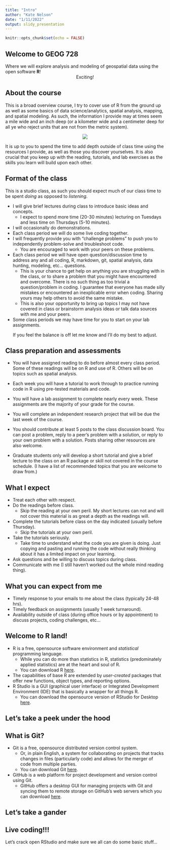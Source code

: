 ```yaml
---
title: "Intro"
author: "Kate Nelson"
date: "1/11/2022"
output: slidy_presentation
---
```


```r
knitr::opts_chunk$set(echo = FALSE)
```

## Welcome to GEOG 728

Where we will explore analysis and modeling of geospatial data using the open software **R**!
<center>Exciting!</center>

## About the course

This is a broad overview course, I try to cover use of R from the ground up as well as some basics of data science/analytics, spatial analysis, mapping, and spatial modeling. As such, the information I provide may at times seem a mile wide and an inch deep (or a kilometer wide and a centimeter deep for all ye who reject units that are not from the metric system). 

<center>![](kilogram.png)</center>

It is up to you to spend the time to add depth outside of class time using the resources I provide, as well as those you discover yourselves. It is also crucial that you keep up with the reading, tutorials, and lab exercises as the skills you learn will build upon each other.

## Format of the class

This is a studio class, as such you should expect much of our class time to be spent *doing* as opposed to *listening*. 

- I will give brief lectures during class to introduce basic ideas and concepts. 
  - I expect to spend more time (20-30 minutes) lecturing on Tuesdays and less time on Thursdays (5-10 minutes).
- I will occasionally do demonstrations.
- Each class period we will do some live coding together.
- I will frequently provide you with "challenge problems" to push you to independently problem-solve and troubleshoot code.
  - You are encouraged to work with your peers on these problems.
- Each class period we will have open question/discussion time to address any and all coding, R, markdown, git, spatial analysis, data hunting, modeling, etc... questions.
  - This is your chance to get help on anything you are struggling with in the class, or to share a problem that you might have encountered and overcome. There is no such thing as too trivial a question/problem in coding. I guarantee that everyone has made silly mistakes or encountered an inexplicable error when coding. Sharing yours may help others to avoid the same mistake.
  - This is also your opportunity to bring up topics I may not have covered in class or brainstorm analysis ideas or talk data sources with me and your peers.
- Some class periods we may have time for you to start on your lab assignments.

<center>If you feel the balance is off let me know and I'll do my best to adjust.</center>

## Class preparation and assessments

- You will have assigned reading to do before almost every class period. Some of these readings will be on R and use of R. Others will be on topics such as spatial analysis. 
- Each week you will have a tutorial to work through to practice running code in R using pre-tested materials and code.

- You will have a lab assignment to complete nearly every week. These assignments are the majority of your grade for the course.
- You will complete an independent research project that will be due the last week of the course.
- You should contribute at least 5 posts to the class discussion board. You can post a problem, reply to a peer's problem with a solution, or reply to your own problem with a solution. Posts sharing other resources are also welcome. 
- Graduate students only will develop a short tutorial and give a brief lecture to the class on an R package or skill not covered in the course schedule. (I have a list of recommended topics that you are welcome to draw from.)

 

## What I expect

- Treat each other with respect.
- Do the readings before class.
  - Skip the reading at your own peril. My short lectures can not and will not cover this material is as great a depth as the readings will.
- Complete the tutorials before class on the day indicated (usually before Thursday).
  - Skip the tutorials at your own peril. 
- Take the tutorials seriously. 
  - Take time to understand what the code you are given is doing. Just copying and pasting and running the code without really thinking about it has a limited impact on your learning.
- Ask questions and be willing to discuss topics during class.
- Communicate with me (I still haven't worked out the whole mind reading thing).
  



## What you can expect from me

- Timely response to your emails to me about the class (typically 24-48 hrs).
- Timely feedback on assignments (usually 1 week turnaround).
- Availability outside of class (during office hours or by appointment) to discuss projects, coding challenges, etc...



## Welcome to R land!


- R is a free, opensource software environment and *statistical* programming language.
  - While you can do more than statistics in R, statistics (predominately applied statistics) are at the heart and soul of R.
  - You can download R [here](https://www.r-project.org/).
- The capabilities of base R are extended by *user-created* packages that offer new functions, object types, and reporting options.
- R Studio is a GUI (graphical user interface) or Integrated Development Environment (IDE) that is basically a wrapper for all things R.
  - You can download the opensource version of RStudio for Desktop [here](https://www.rstudio.com/products/rstudio/).


## Let's take a peek under the hood





## What is Git?
  
  
- Git is a free, opensource distributed version control system.
  - Or, in plain English, a system for collaborating on projects that tracks changes in files (particularly code) and allows for the merger of code from multiple parties.
  - You can download Git [here](https://git-scm.com/).
- GitHub is a web platform for project development and version control using Git.
  - GitHub offers a desktop GUI for managing projects with Git and syncing them to remote storage on GitHub's web servers which you can download [here](https://desktop.github.com/).
  

## Let's take a gander




## Live coding!!!



Let's crack open RStudio and make sure we all can do some basic stuff...



